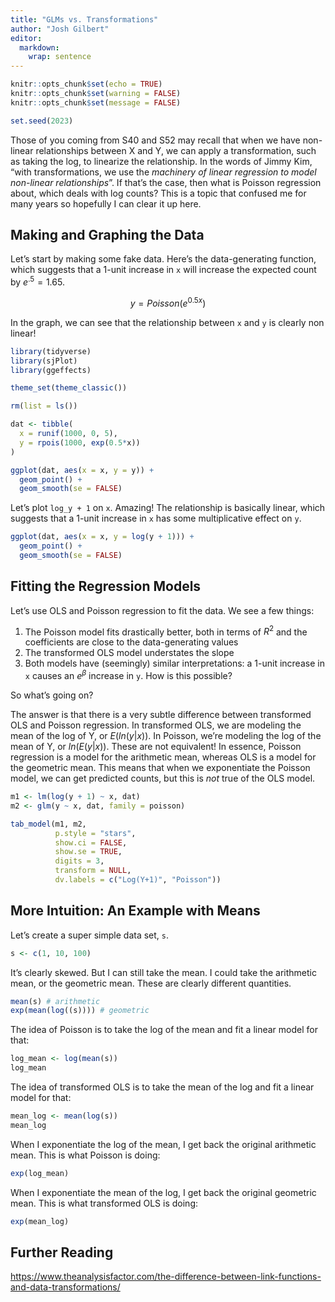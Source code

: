 ```yaml
---
title: "GLMs vs. Transformations"
author: "Josh Gilbert"
editor: 
  markdown: 
    wrap: sentence
---
```


```r
knitr::opts_chunk$set(echo = TRUE)
knitr::opts_chunk$set(warning = FALSE)
knitr::opts_chunk$set(message = FALSE)

set.seed(2023)
```

Those of you coming from S40 and S52 may recall that when we have non-linear relationships between X and Y, we can apply a transformation, such as taking the log, to linearize the relationship.
In the words of Jimmy Kim, "with transformations, we use the *machinery of linear regression to model non-linear relationships*".
If that's the case, then what is Poisson regression about, which deals with log counts?
This is a topic that confused me for many years so hopefully I can clear it up here.

## Making and Graphing the Data

Let's start by making some fake data.
Here's the data-generating function, which suggests that a 1-unit increase in `x` will increase the expected count by $e^.5 = 1.65$.

$$
y = Poisson(e^{0.5x})
$$

In the graph, we can see that the relationship between `x` and `y` is clearly non linear!

```r
library(tidyverse)
library(sjPlot)
library(ggeffects)

theme_set(theme_classic())

rm(list = ls())

dat <- tibble(
  x = runif(1000, 0, 5),
  y = rpois(1000, exp(0.5*x))
)

ggplot(dat, aes(x = x, y = y)) +
  geom_point() +
  geom_smooth(se = FALSE)
```

Let's plot `log_y + 1` on `x`.
Amazing!
The relationship is basically linear, which suggests that a 1-unit increase in `x` has some multiplicative effect on `y`.

```r
ggplot(dat, aes(x = x, y = log(y + 1))) +
  geom_point() +
  geom_smooth(se = FALSE)
```

## Fitting the Regression Models

Let's use OLS and Poisson regression to fit the data.
We see a few things:

1.  The Poisson model fits drastically better, both in terms of $R^2$ and the coefficients are close to the data-generating values
2.  The transformed OLS model understates the slope
3.  Both models have (seemingly) similar interpretations: a 1-unit increase in `x` causes an $e^\beta$ increase in `y`. How is this possible?

So what's going on?

The answer is that there is a very subtle difference between transformed OLS and Poisson regression.
In transformed OLS, we are modeling the mean of the log of Y, or $E(ln(y|x))$.
In Poisson, we're modeling the log of the mean of Y, or $ln(E(y|x))$.
These are not equivalent!
In essence, Poisson regression is a model for the arithmetic mean, whereas OLS is a model for the geometric mean.
This means that when we exponentiate the Poisson model, we can get predicted counts, but this is *not* true of the OLS model.

```r
m1 <- lm(log(y + 1) ~ x, dat)
m2 <- glm(y ~ x, dat, family = poisson)

tab_model(m1, m2,
          p.style = "stars",
          show.ci = FALSE,
          show.se = TRUE,
          digits = 3,
          transform = NULL,
          dv.labels = c("Log(Y+1)", "Poisson"))
```

## More Intuition: An Example with Means

Let's create a super simple data set, `s`.

```r
s <- c(1, 10, 100)
```

It's clearly skewed.
But I can still take the mean.
I could take the arithmetic mean, or the geometric mean.
These are clearly different quantities.

```r
mean(s) # arithmetic
exp(mean(log((s)))) # geometric
```

The idea of Poisson is to take the log of the mean and fit a linear model for that:

```r
log_mean <- log(mean(s))
log_mean
```

The idea of transformed OLS is to take the mean of the log and fit a linear model for that:

```r
mean_log <- mean(log(s))
mean_log
```

When I exponentiate the log of the mean, I get back the original arithmetic mean.
This is what Poisson is doing:

```r
exp(log_mean)
```

When I exponentiate the mean of the log, I get back the original geometric mean.
This is what transformed OLS is doing:

```r
exp(mean_log)
```

## Further Reading

<https://www.theanalysisfactor.com/the-difference-between-link-functions-and-data-transformations/>
